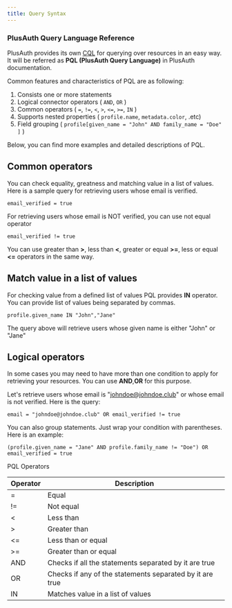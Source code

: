 ```yaml
---
title: Query Syntax
---
```


<article class="grid lg:grid-cols-2 gap-12">
    <section>
        <h1>PlusAuth Query Language Reference</h1>

PlusAuth provides its own [CQL](https://wikipedia.org/wiki/Contextual_Query_Language) for querying over resources in an easy way. It will be referred as **PQL (PlusAuth Query Language)** in PlusAuth documentation.

Common features and characteristics of PQL are as following:

1.  Consists one or more statements
2.  Logical connector operators ( `AND`, `OR` )
3.  Common operators ( `=`, `!=`, `<`, `>`, `<=`, `>=`, `IN` )
4.  Supports nested properties ( `profile.name`, `metadata.color`, .etc)
5.  Field grouping ( `profile[given_name = "John" AND family_name = "Doe" ]` )

Below, you can find more examples and detailed descriptions of PQL.

Common operators
----------------

You can check equality, greatness and matching value in a list of values. Here is a sample query for retrieving users whose email is verified.

    email_verified = true

For retrieving users whose email is NOT verified, you can use not equal operator

    email_verified != true

You can use greater than **\>**, less than **<**, greater or equal **\>=**, less or equal **<=** operators in the same way.

Match value in a list of values
-------------------------------

For checking value from a defined list of values PQL provides **IN** operator. You can provide list of values being separated by commas.

    profile.given_name IN "John","Jane"

The query above will retrieve users whose given name is either "John" or "Jane"

Logical operators
-----------------

In some cases you may need to have more than one condition to apply for retrieving your resources. You can use **AND**,**OR** for this purpose.

Let's retrieve users whose email is "johndoe@johndoe.club" or whose email is not verified. Here is the query:

    email = "johndoe@johndoe.club" OR email_verified != true

You can also group statements. Just wrap your condition with parentheses. Here is an example:

    (profile.given_name = "Jane" AND profile.family_name != "Doe") OR email_verified = true

</section>
<section>
  <div class="card">
    <div class="card-title">
        PQL Operators
    </div>
    <div class="overflow-x-auto">
      <table class="border-none text-tiny my-0">
        <thead>
        <tr>
            <th class="py-2 text-center">Operator</th>
            <th class="py-2 text-left">Description</th>
        </tr>
        </thead>
        <tbody>
        <tr>
            <td class=" text-center font-bold py-2">=</td>
            <td class="py-2">Equal</td>
        </tr>
        <tr>
            <td class=" text-center font-bold py-2">!=</td>
            <td class="py-2">Not equal</td>
        </tr>
        <tr>
            <td class=" text-center font-bold py-2">&lt;</td>
            <td class="py-2">Less than</td>
        </tr>
        <tr>
            <td class=" text-center font-bold py-2">&gt;</td>
            <td class="py-2">Greater than</td>
        </tr>
        <tr>
            <td class=" text-center font-bold py-2">&lt;=</td>
            <td class="py-2">Less than or equal</td>
        </tr>
        <tr>
            <td class=" text-center font-bold py-2">&gt;=</td>
            <td class="py-2">Greater than or equal</td>
        </tr>
        <tr>
            <td class=" text-center font-bold py-2">AND</td>
            <td class="py-2">Checks if all the statements separated by it are true</td>
        </tr>
        <tr>
            <td class=" text-center font-bold py-2">OR</td>
            <td class="py-2">Checks if any of the statements separated by it are true</td>
        </tr>
        <tr>
            <td class=" text-center font-bold py-2">IN</td>
            <td class="py-2">Matches value in a list of values</td>
        </tr>
        </tbody>
      </table>
    </div>
  </div>
</section>
</article>
